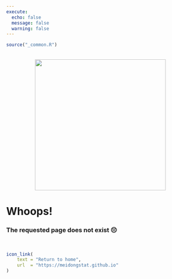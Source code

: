 ```yaml
---
execute: 
  echo: false
  message: false
  warning: false
---
```


```r
source("_common.R")
```

:::float-left

<br>
<center>
<img src="images/404.png" width=350>
</center>

# Whoops!

### The requested page does not exist 😔

<br>

```r
icon_link(
    text = "Return to home",
    url  = "https://meidongstat.github.io"
)
```

:::